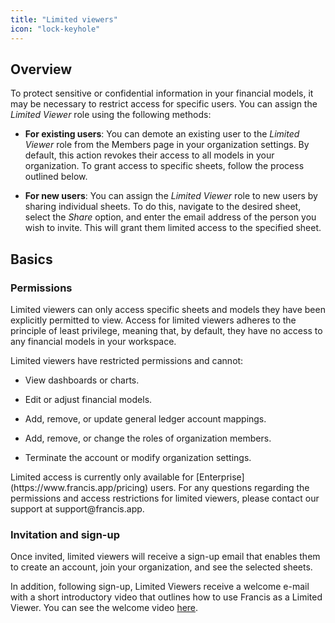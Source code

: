 ```yaml
---
title: "Limited viewers"
icon: "lock-keyhole"
---
```


## Overview

To protect sensitive or confidential information in your financial models, it may be necessary to restrict access for specific users. You can assign the *Limited Viewer* role using the following methods:

* **For existing users**: You can demote an existing user to the *Limited Viewer* role from the Members page in your organization settings. By default, this action revokes their access to all models in your organization. To grant access to specific sheets, follow the process outlined below.

* **For new users**: You can assign the *Limited Viewer* role to new users by sharing individual sheets. To do this, navigate to the desired sheet, select the *Share* option, and enter the email address of the person you wish to invite. This will grant them limited access to the specified sheet.

## Basics

### Permissions

Limited viewers can only access specific sheets and models they have been explicitly permitted to view. Access for limited viewers adheres to the principle of least privilege, meaning that, by default, they have no access to any financial models in your workspace.

Limited viewers have restricted permissions and cannot:

* View dashboards or charts.

* Edit or adjust financial models.

* Add, remove, or update general ledger account mappings.

* Add, remove, or change the roles of organization members.

* Terminate the account or modify organization settings.

<Tip>
  Limited access is currently only available for [Enterprise](https://www.francis.app/pricing) users. For any questions regarding the permissions and access restrictions for limited viewers, please contact our support at support@francis.app.
</Tip>

### Invitation and sign-up

Once invited, limited viewers will receive a sign-up email that enables them to create an account, join your organization, and see the selected sheets.

In addition, following sign-up, Limited Viewers receive a welcome e-mail with a short introductory video that outlines how to use Francis as a Limited Viewer. You can see the welcome video [here](https://docs.francis.app/guides/documentation/roles-and-permissions/welcome-as-a-limited-viewer).